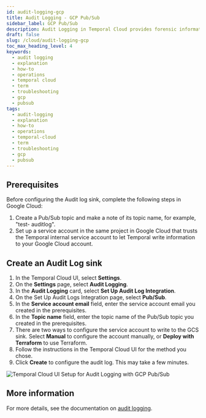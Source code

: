 ```yaml
---
id: audit-logging-gcp
title: Audit Logging - GCP Pub/Sub
sidebar_label: GCP Pub/Sub
description: Audit Logging in Temporal Cloud provides forensic information, integrating with GCP Pub/Sub for secure data handling and supporting key Admin and API Key operations. This streamlines audit and compliance processes.
draft: false
slug: /cloud/audit-logging-gcp
toc_max_heading_level: 4
keywords:
  - audit logging
  - explanation
  - how-to
  - operations
  - temporal cloud
  - term
  - troubleshooting
  - gcp
  - pubsub
tags:
  - audit-logging
  - explanation
  - how-to
  - operations
  - temporal-cloud
  - term
  - troubleshooting
  - gcp
  - pubsub
---
```



## Prerequisites

Before configuring the Audit log sink, complete the following steps in Google Cloud:

1. Create a Pub/Sub topic and make a note of its topic name, for example, "test-
   auditlog".
1. Set up a service account in the same project in Google Cloud that trusts the Temporal internal
   service account to let Temporal write information to your Google Cloud account.

## Create an Audit Log sink

1. In the Temporal Cloud UI, select **Settings**.
1. On the **Settings** page, select **Audit Logging**.
1. In the **Audit Logging** card, select **Set Up Audit Log Integration**.
1. On the Set Up Audit Logs Integration page, select **Pub/Sub**.
1. In the **Service account email** field, enter the service account email you created in the prerequisites.
1. In the **Topic name** field, enter the topic name of the Pub/Sub topic you created in the prerequisites.
1. There are two ways to configure the service account to write to the GCS sink. Select **Manual** to configure
   the account manually, or **Deploy with Terraform** to use Terraform.
1. Follow the instructions in the Temporal Cloud UI for the method you chose.
1. Click **Create** to configure the audit log. This may take a few minutes.

![Temporal Cloud UI Setup for Audit Logging with GCP Pub/Sub](/img/cloud/gcp/audit-logging-pub-sub-gcp.png)

## More information

For more details, see the documentation on [audit logging](https://docs.temporal.io/cloud/audit-logging).
